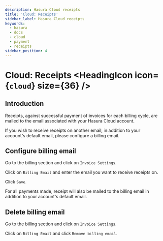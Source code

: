 ```yaml
---
description: Hasura Cloud receipts
title: 'Cloud: Receipts'
sidebar_label: Hasura Cloud receipts
keywords:
  - hasura
  - docs
  - cloud
  - payment
  - receipts
sidebar_position: 4
---
```



# Cloud: Receipts <HeadingIcon icon={`cloud`} size={36} />

## Introduction

Receipts, against successful payment of invoices for each billing cycle, are mailed to the email associated with your
Hasura Cloud account.

If you wish to receive receipts on another email, in addition to your account's default email, please configure a
billing email.

## Configure billing email

Go to the billing section and click on `Invoice Settings`.

<Thumbnail src='/img/account-management/billing/invoice_settings.png' alt='invoice settings' />

Click on `Billing Email` and enter the email you want to receive receipts on.

<Thumbnail src='/img/account-management/billing/configure_billing_email.png' alt='configure billing email' width='437px' />

Click `Save`.

For all payments made, receipt will also be mailed to the billing email in addition to your account's default email.

## Delete billing email

Go to the billing section and click on `Invoice Settings`.

<Thumbnail src='/img/account-management/billing/invoice_settings.png' alt='invoice settings' />

Click on `Billing Email` and click `Remove billing email`.

<Thumbnail src='/img/account-management/billing/delete_billing_email.png' alt='delete billing email' width='437px' />
